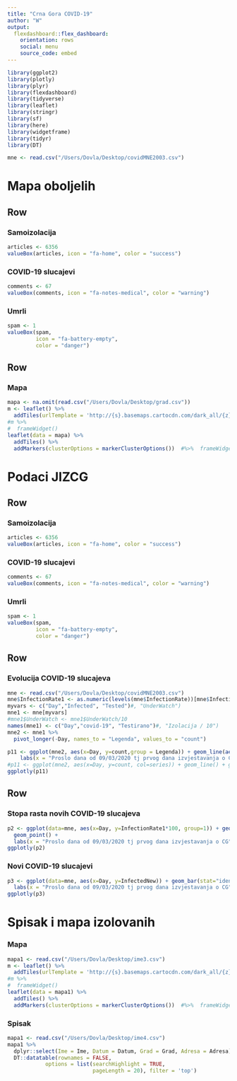 ```yaml
---
title: "Crna Gora COVID-19"
author: "W"
output: 
  flexdashboard::flex_dashboard:
    orientation: rows
    social: menu
    source_code: embed
---
```


```r
library(ggplot2)
library(plotly)
library(plyr)
library(flexdashboard)
library(tidyverse)
library(leaflet)
library(stringr)
library(sf)
library(here)
library(widgetframe)
library(tidyr)
library(DT)

mne <- read.csv("/Users/Dovla/Desktop/covidMNE2003.csv")
```

Mapa oboljelih
=======================================================================

Row
-----------------------------------------------------------------------

### Samoizolacija

```r
articles <- 6356
valueBox(articles, icon = "fa-home", color = "success")
```

### COVID-19 slucajevi

```r
comments <- 67
valueBox(comments, icon = "fa-notes-medical", color = "warning")
```

### Umrli

```r
spam <- 1
valueBox(spam, 
         icon = "fa-battery-empty",
         color = "danger")
```

Row
-----------------------------------------------------------------------

### Mapa

```r
mapa <- na.omit(read.csv("/Users/Dovla/Desktop/grad.csv"))
m <- leaflet() %>%
  addTiles(urlTemplate = 'http://{s}.basemaps.cartocdn.com/dark_all/{z}/{x}/{y}.png') 
#m %>%
#  frameWidget()
leaflet(data = mapa) %>%
  addTiles() %>%
  addMarkers(clusterOptions = markerClusterOptions())  #%>%  frameWidget()
```


Podaci JIZCG
=======================================================================

Row
-----------------------------------------------------------------------

### Samoizolacija

```r
articles <- 6356
valueBox(articles, icon = "fa-home", color = "success")
```

### COVID-19 slucajevi

```r
comments <- 67
valueBox(comments, icon = "fa-notes-medical", color = "warning")
```

### Umrli

```r
spam <- 1
valueBox(spam, 
         icon = "fa-battery-empty",
         color = "danger")
```


Row
-----------------------------------------------------------------------

### Evolucija COVID-19 slucajeva 

```r

mne <- read.csv("/Users/Dovla/Desktop/covidMNE2003.csv")
mne$InfectionRate1 <- as.numeric(levels(mne$InfectionRate))[mne$InfectionRate]
myvars <- c("Day","Infected", "Tested")#, "UnderWatch")
mne1 <- mne[myvars]
#mne1$UnderWatch <- mne1$UnderWatch/10
names(mne1) <- c("Day","covid-19", "Testirano")#, "Izolacija / 10")
mne2 <- mne1 %>%
  pivot_longer(-Day, names_to = "Legenda", values_to = "count")

p11 <- ggplot(mne2, aes(x=Day, y=count,group = Legenda)) + geom_line(aes(linetype=Legenda)) + geom_point() +
    labs(x = "Proslo dana od 09/03/2020 tj prvog dana izvjestavanja o CG", y = "") 
#p11 <- ggplot(mne2, aes(x=Day, y=count, col=series)) + geom_line() + geom_point()
ggplotly(p11)

```

Row
-----------------------------------------------------------------------

### Stopa rasta novih COVID-19 slucajeva

```r
p2 <- ggplot(data=mne, aes(x=Day, y=InfectionRate1*100, group=1)) + geom_line(linetype = "dashed", colour="red") +
  geom_point() +
  labs(x = "Proslo dana od 09/03/2020 tj prvog dana izvjestavanja o CG", y = "Stopa u %") 
ggplotly(p2)

```


### Novi COVID-19 slucajevi

```r
p3 <- ggplot(data=mne, aes(x=Day, y=InfectedNew)) + geom_bar(stat="identity",color="red", fill="white") +
  labs(x = "Proslo dana od 09/03/2020 tj prvog dana izvjestavanja o CG", y = "Novih slucajeva") 
ggplotly(p3)
```


Spisak i mapa izolovanih
=======================================================================

### Mapa

```r
mapa1 <- read.csv("/Users/Dovla/Desktop/ime3.csv")
m <- leaflet() %>%
  addTiles(urlTemplate = 'http://{s}.basemaps.cartocdn.com/dark_all/{z}/{x}/{y}.png') 
#m %>%
#  frameWidget()
leaflet(data = mapa1) %>%
  addTiles() %>%
  addMarkers(clusterOptions = markerClusterOptions())  #%>%  frameWidget()
```

### Spisak

```r
mapa1 <- read.csv("/Users/Dovla/Desktop/ime4.csv")
mapa1 %>% 
  dplyr::select(Ime = Ime, Datum = Datum, Grad = Grad, Adresa = Adresa) %>%
  DT::datatable(rownames = FALSE,
            options = list(searchHighlight = TRUE, 
                           pageLength = 20), filter = 'top')
```

